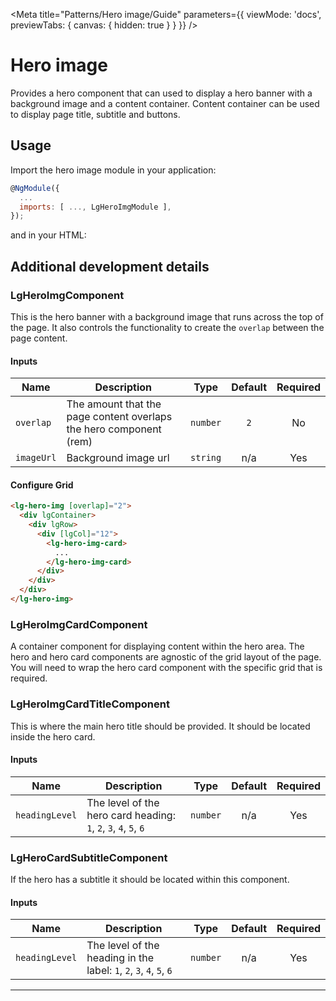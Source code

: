 
<Meta title="Patterns/Hero image/Guide" parameters={{ viewMode: 'docs', previewTabs: { canvas: { hidden: true } } }} />

# Hero image

<p class="standfirst">Provides a hero component that can used to display a hero banner with a background image and a content container. Content container can be used to display page title, subtitle and buttons.</p>

## Usage

Import the hero image module in your application:

```js
@NgModule({
  ...
  imports: [ ..., LgHeroImgModule ],
});
```

and in your HTML:

<Source id="patterns-hero-image-examples--hero-img"></Source>

## Additional development details

### LgHeroImgComponent
This is the hero banner with a background image that runs across the top of the page. It also controls the functionality to create the `overlap` between the page content.

#### Inputs

| Name       | Description                                                        |   Type   | Default | Required |
|------------|--------------------------------------------------------------------|:--------:|:-------:|:--------:|
| `overlap`  | The amount that the page content overlaps the hero component (rem) | `number` |   `2`   |    No    |
| `imageUrl` | Background image url                                               | `string` |   n/a   |   Yes    |


#### Configure Grid

```html
<lg-hero-img [overlap]="2">
  <div lgContainer>
    <div lgRow>
      <div [lgCol]="12">
        <lg-hero-img-card>
          ...
        </lg-hero-img-card>
      </div>
    </div>
  </div>
</lg-hero-img>
```

### LgHeroImgCardComponent
A container component for displaying content within the hero area. The hero and hero card components are agnostic of the grid layout of the page. You will need to wrap the hero card component with the specific grid that is required.

### LgHeroImgCardTitleComponent
This is where the main hero title should be provided. It should be located inside the hero card.

#### Inputs

| Name           | Description                                                      |   Type   | Default | Required |
|----------------|------------------------------------------------------------------|:--------:|:-------:|:--------:|
| `headingLevel` | The level of the hero card heading: `1`, `2`, `3`, `4`, `5`, `6` | `number` |   n/a   |   Yes    |

### LgHeroCardSubtitleComponent
If the hero has a subtitle it should be located within this component.

#### Inputs

| Name           | Description                                                         |   Type   | Default | Required |
|----------------|---------------------------------------------------------------------|:--------:|:-------:|:--------:|
| `headingLevel` | The level of the heading in the label: `1`, `2`, `3`, `4`, `5`, `6` | `number` |   n/a   |   Yes    |

---

<Feedback />
